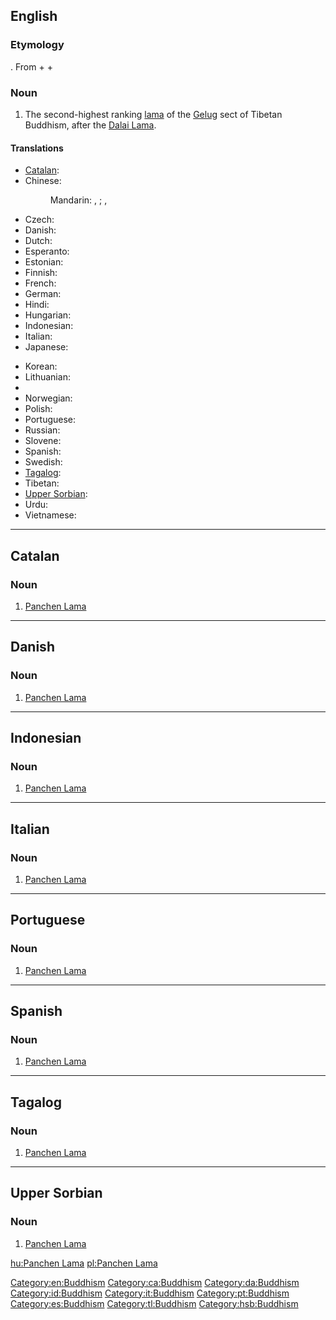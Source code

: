 ==English==
{{wikipedia}}

===Etymology===
{{etyl|bo|en}} {{term|lang=bo|sc=Tibt|པན་ཆེན་བླ་མ|tr=Pan-chen Bla-ma}}. From {{etyl|sa|-}} {{term|पण्डित|lang=sa|sc=Deva|tr=paṇḍita||scholar}} + {{etyl|bo|-}} {{term|ཆེན་པོ|lang=bo|sc=Tibt|tr=chenpo||big}} + {{etyl|bo|-}} {{term|lang=bo|sc=Tibt|བླ་མ|tr=bla-ma}}

===Noun===
{{en-noun}}

# {{context|Tibetan Buddhism|lang=en}} The second-highest ranking [[lama]] of the [[Gelug]] sect of Tibetan Buddhism, after the [[Dalai Lama]].

====Translations====
{{trans-top|second-highest ranking lama of the Gelug sect of Tibetan Buddhism}}
* [[Catalan]]: {{t-|ca|Panchen Lama}}
* Chinese:
*: Mandarin: {{t|cmn|班禪喇嘛|sc=Hant}}, {{t|cmn|班禅喇嘛|sc=Hans}}; {{t|cmn|班禪額爾德尼|sc=Hant}}, {{t|cmn|班禅额尔德尼|sc=Hans}}
* Czech: {{t-|cs|Pančhenlama}}
* Danish: {{t-|da|Panchen Lama}}
* Dutch: {{t-|nl|Panchen lama}}
* Esperanto: {{t-|eo|Panĉen-lamao}}
* Estonian: {{t-|et|Pantšen-laama}}
* Finnish: {{t-|fi|Panchen-lama}}
* French: {{t-|fr|Panchen-lama}}
* German: {{t-|de|Penchen Lama}}
* Hindi: {{t-|hi|पंचेन लामा}}
* Hungarian: {{t+|hu|Panchen Láma}}
* Indonesian: {{t-|id|Panchen Lama}}
* Italian: {{t-|it|Panchen Lama}}
* Japanese: {{t-|ja|パンチェン・ラマ|tr=panchen rama}}
{{trans-mid}}
* Korean: {{t-|ko|판첸 라마|sc=Hang|tr=panchen lama}}
* Lithuanian: {{t-|lt|Pančen Lama}}
* {{trreq|ne}}
* Norwegian: {{t-|no|Panchen Lama}}
* Polish: {{t-|pl|panczenlama|m}}
* Portuguese: {{t-|pt|Panchen Lama}}
* Russian: {{t-|ru|Панчен-лама|tr=Pánčen-láma|m}}
* Slovene: {{t-|sl|Pančen Lama}}
* Spanish: {{t-|es|Panchen Lama}}
* Swedish: {{t-|sv|Panchen lama}}
* [[Tagalog]]: {{t-|tl|Panchen Lama}}
* Tibetan: {{t-|bo|པན་ཆེན་བླ་མ|tr=Pan-chen Bla-ma|sc=Tibt}}
* [[Upper Sorbian]]: {{t-|hsb|Panchen Lama}}
* Urdu: {{t-|ur|پنچن لاما}}
* Vietnamese: {{t-|vi|Ban-thiền Lạt-ma}}
{{trans-bottom}}

[[Category:en:Buddhism]]

----

==Catalan==

===Noun===
{{ca-noun|m}}

# [[Panchen Lama]]

[[Category:ca:Buddhism]]

----

==Danish==

===Noun===
{{head|da|noun}}

# [[Panchen Lama]]

[[Category:da:Buddhism]]

----

==Indonesian==

===Noun===
{{id-noun}}

# [[Panchen Lama]]

[[Category:id:Buddhism]]

----

==Italian==

===Noun===
{{head|it|noun}}

# [[Panchen Lama]]

[[Category:it:Buddhism]]

----

==Portuguese==

===Noun===
{{pt-noun}}

# [[Panchen Lama]]

[[Category:pt:Buddhism]]

----

==Spanish==

===Noun===
{{head|es|noun|g=m}}

# [[Panchen Lama]]

[[Category:es:Buddhism]]

----

==Tagalog==

===Noun===
{{tl-noun}}

# [[Panchen Lama]]

[[Category:tl:Buddhism]]

----

==Upper Sorbian==

===Noun===
{{head|hsb|noun}}

# [[Panchen Lama]]

[[Category:hsb:Buddhism]]

[[hu:Panchen Lama]]
[[pl:Panchen Lama]]
